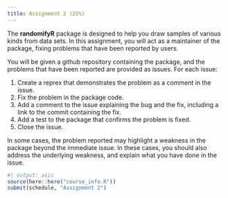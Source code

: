 ```yaml
---
title: Assignment 2 (25%)
---
```


The **randomifyR** package is designed to help you draw samples of various kinds from data sets. In this assignment, you will act as a maintainer of the package, fixing problems that have been reported by users.

You will be given a github repository containing the package, and the problems that have been reported are provided as issues. For each issue:

1. Create a reprex that demonstrates the problem as a comment in the issue.
2. Fix the problem in the package code.
3. Add a comment to the issue explaining the bug and the fix, including a link to the commit containing the fix.
4. Add a test to the package that confirms the problem is fixed.
5. Close the issue.

In some cases, the problem reported may highlight a weakness in the package beyond the immediate issue. In these cases, you should also address the underlying weakness, and explain what you have done in the issue.

```r
#| output: asis
source(here::here("course_info.R"))
submit(schedule, "Assignment 2")
```
